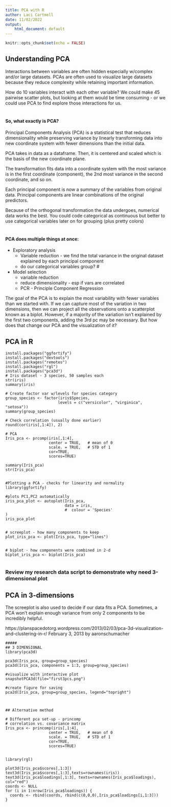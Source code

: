 ```yaml
---
title: PCA with R
author: Laci Cartmell
date: 11/02/2022
output:
    html_document: default
---
```


```r
knitr::opts_chunk$set(echo = FALSE)
```
 

## Understanding PCA

Interactions between variables are often hidden especially w/complex and/or large datasets. PCAs are often used to visualize large datasets because they reduce complexity while retaining important information. 

How do 10 variables interact with each other variable? We could make 45 pairwise scatter plots, but looking at them would be time consuming - or we could use PCA to find explore those interactions for us. 

#
#### So, what exactly is PCA?

Principal Components Analysis (PCA) is a statistical test that reduces dimensionality while preserving variance by linearly transforming data into new coordinate system with fewer dimensions than the initial data.

PCA takes in data as a dataframe. Then, it is centered and scaled which is the basis of the new coordinate plane.     
 
The transformation fits data into a coordinate system with the most variance is in the first coordinate (component), the 2nd most variance in the second coordinate, and so on. 

Each principal component is now a summary of the variables from original data. Principal components are linear combinations of the original predictors. 

Because of the orthogonal transformation the data undergoes, numerical data works the best. You could code categorical as continuous but better to use categorical variables later on for grouping (plus pretty colors)

# 
#### PCA does multiple things at once: 

- Exploratory analysis 
    - Variable reduction - we find the total variance in the original dataset explained by each principal component
    -  do our categorical variables group?
# 

- Model selection
  -  variable reduction
  -  reduce dimensionality - esp if vars are correlated
  -  PCR - Principle Component Regression

The goal of the PCA is to explain the most variability with fewer variables than we started with. If we can capture most of the variation in two dimensions, then we can project all the observations onto a scatterplot known as a biplot. However, if a majority of the variation isn't explained by the first two components, adding the 3rd pc may be necessary. But how does that change our PCA and the visualization of it?

## PCA in R

```
install.packages("ggfortify")
install.packages("devtools")
install.packages("remotes") 
install.packages("rgl")
install.packages("pca3d")
# Iris dataset - 3 species, 50 samples each
str(iris)
summary(iris)

# Create factor var w/levels for species category
group_species <- factor(iris$Species,
                       levels = c("versicolor", "virginica", "setosa"))
summary(group_species)

# Check correlation (usually done earlier)
round(cor(iris[,1:4]), 2)

# PCA
Iris_pca <- prcomp(iris[,1:4],
                   center = TRUE,   # mean of 0
                   scale. = TRUE,   # STD of 1 
                   cor=TRUE,
                   scores=TRUE)

summary(Iris_pca)
str(Iris_pca)


#Plotting a PCA - checks for linearity and normality
library(ggfortify)

#plots PC1,PC2 automatically
iris_pca_plot <- autoplot(Iris_pca,
                          data = iris,
                          #  colour = 'Species'
)
iris_pca_plot


# screeplot - how many components to keep
plot_iris_pca <- plot(Iris_pca, type="lines")


# biplot - how components were combined in 2-d
biplot_iris_pca <- biplot(Iris_pca)


```
### Review my research data script to demonstrate why need 3-dimensional plot

## PCA in 3-dimensions

The screeplot is also used to decide if our data fits a PCA. Sometimes, a PCA won't explain enough variance from only 2 components to be incredibly helpful. 



https://planspacedotorg.wordpress.com/2013/02/03/pca-3d-visualization-and-clustering-in-r/
February 3, 2013 by aaronschumacher



``` 
#####
## 3 DIMENSIONAL
library(pca3d)

pca3d(Iris_pca, group=group_species)
pca3d(Iris_pca, components = 1:3, group=group_species)

#visualize with interactive plot
snapshotPCA3d(file="first3pcs.png")

#create figure for saving
pca2d(Iris_pca, group=group_species, legend="topright")



## Alternative method

# Different pca set-up - princomp
# correlation vs. covariance matrix
Iris_pca <- princomp(iris[,1:4],
                   center = TRUE,   # mean of 0
                   scale. = TRUE,   # STD of 1 
                   cor=TRUE,
                   scores=TRUE)


library(rgl)

plot3d(Iris_pca$scores[,1:3])
text3d(Iris_pca$scores[,1:3],texts=rownames(iris))
text3d(Iris_pca$loadings[,1:3], texts=rownames(Iris_pca$loadings), col="red")
coords <- NULL
for (i in 1:nrow(Iris_pca$loadings)) {
  coords <- rbind(coords, rbind(c(0,0,0),Iris_pca$loadings[i,1:3]))
}


```

